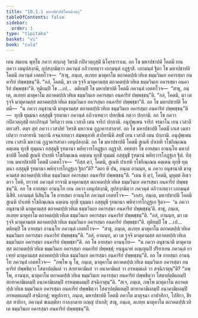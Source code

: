 ```yaml
---
title: "10.1.1 มหาปชาปติโคตมีวตฺถุ"
tableOfContents: false
sidebar:
  order: 1
type: "tipitaka"
basket: "vi"
book: "cula"
---
```



<DynamicBreadcrumb />

<Division number="402" book="cula">

<Paragraph number="1964" book="cula">
เตน สมเยน พุทฺโธ ภควา สกฺเกสุ วิหรติ กปิลวตฺถุสฺมิํ นิโคฺรธาราเม. อถ โข มหาปชาปติ โคตมี เยน ภควา เตนุปสงฺกมิ, อุปสงฺกมิตฺวา ภควนฺตํ อภิวาเทตฺวา เอกมนฺตํ อฏฺฐาสิ. เอกมนฺตํ ฐิตา โข มหาปชาปติ โคตมี ภควนฺตํ เอตทโวจ—  “สาธุ, ภนฺเต, ลเภยฺย มาตุคาโม ตถาคตปฺปเวทิเต ธมฺมวินเย อคารสฺมา อนคาริยํ ปพฺพชฺชนฺ”ติ. “อลํ, โคตมิ, มา เต รุจฺจิ มาตุคามสฺส ตถาคตปฺปเวทิเต ธมฺมวินเย อคารสฺมา อนคาริยํ ปพฺพชฺชา”ติ.
</Paragraph>

<Paragraph number="1965" book="cula">
ทุติยมฺปิ โข …เป…  ตติยมฺปิ โข มหาปชาปติ โคตมี ภควนฺตํ เอตทโวจ—  “สาธุ, ภนฺเต, ลเภยฺย มาตุคาโม ตถาคตปฺปเวทิเต ธมฺมวินเย อคารสฺมา อนคาริยํ ปพฺพชฺชนฺ”ติ. “อลํ, โคตมิ, มา เต รุจฺจิ มาตุคามสฺส ตถาคตปฺปเวทิเต ธมฺมวินเย อคารสฺมา อนคาริยํ ปพฺพชฺชา”ติ. อถ โข มหาปชาปติ โคตมี—  “น ภควา อนุชานาติ มาตุคามสฺส ตถาคตปฺปเวทิเต ธมฺมวินเย อคารสฺมา อนคาริยํ ปพฺพชฺชนฺ”ติ—  ทุกฺขี ทุมฺมนา อสฺสุมุขี รุทมานา ภควนฺตํ อภิวาเทตฺวา ปทกฺขิณํ กตฺวา ปกฺกามิ.
</Paragraph>

<Paragraph number="1966" book="cula">
อถ โข ภควา กปิลวตฺถุสฺมิํ ยถาภิรนฺตํ วิหริตฺวา เยน เวสาลี เตน จาริกํ ปกฺกามิ. อนุปุพฺเพน จาริกํ จรมาโน เยน เวสาลี ตทวสริ. ตตฺร สุทํ ภควา เวสาลิยํ วิหรติ มหาวเน กูฏาคารสาลายํ. อถ โข มหาปชาปติ โคตมี เกเส เฉทาเปตฺวา กาสายานิ วตฺถานิ อจฺฉาเทตฺวา สมฺพหุลาหิ สากิยานีหิ สทฺธิํ เยน เวสาลี เตน ปกฺกามิ. อนุปุพฺเพน เยน เวสาลี มหาวนํ กูฏาคารสาลา เตนุปสงฺกมิ. อถ โข มหาปชาปติ โคตมี สูเนหิ ปาเทหิ รโชกิณฺเณน คตฺเตน ทุกฺขี ทุมฺมนา อสฺสุมุขี รุทมานา พหิทฺวารโกฏฺฐเก อฏฺฐาสิ. อทฺทสา โข อายสฺมา อานนฺโท มหาปชาปติํ โคตมิํ สูเนหิ ปาเทหิ รโชกิณฺเณน คตฺเตน ทุกฺขิํ ทุมฺมนํ อสฺสุมุขิํ รุทมานํ พหิทฺวารโกฏฺฐเก ฐิตํ. ทิสฺวาน มหาปชาปติํ โคตมิํ เอตทโวจ—  “กิสฺส ตฺวํ, โคตมิ, สูเนหิ ปาเทหิ รโชกิณฺเณน คตฺเตน ทุกฺขี ทุมฺมนา อสฺสุมุขี รุทมานา พหิทฺวารโกฏฺฐเก ฐิตา”ติ? “ตถา หิ ปน, ภนฺเต อานนฺท, น ภควา อนุชานาติ มาตุคามสฺส ตถาคตปฺปเวทิเต ธมฺมวินเย อคารสฺมา อนคาริยํ ปพฺพชฺชนฺ”ติ. “เตน หิ ตฺวํ, โคตมิ, มุหุตฺตํ อิเธว ตาว โหหิ, ยาวาหํ ภควนฺตํ ยาจามิ มาตุคามสฺส ตถาคตปฺปเวทิเต ธมฺมวินเย อคารสฺมา อนคาริยํ ปพฺพชฺชนฺ”ติ.
</Paragraph>

<Paragraph number="1967" book="cula">
อถ โข อายสฺมา อานนฺโท เยน ภควา เตนุปสงฺกมิ, อุปสงฺกมิตฺวา ภควนฺตํ อภิวาเทตฺวา เอกมนฺตํ นิสีทิ. เอกมนฺตํ นิสินฺโน โข อายสฺมา อานนฺโท ภควนฺตํ เอตทโวจ—  “เอสา, ภนฺเต, มหาปชาปติ โคตมี สูเนหิ ปาเทหิ รโชกิณฺเณน คตฺเตน ทุกฺขี ทุมฺมนา อสฺสุมุขี รุทมานา พหิทฺวารโกฏฺฐเก ฐิตา—  ‘น ภควา อนุชานาติ มาตุคามสฺส ตถาคตปฺปเวทิเต ธมฺมวินเย อคารสฺมา อนคาริยํ ปพฺพชฺชนฺ’ติ. สาธุ, ภนฺเต, ลเภยฺย มาตุคาโม ตถาคตปฺปเวทิเต ธมฺมวินเย อคารสฺมา อนคาริยํ ปพฺพชฺชนฺ”ติ. “อลํ, อานนฺท, มา เต รุจฺจิ มาตุคามสฺส ตถาคตปฺปเวทิเต ธมฺมวินเย อคารสฺมา อนคาริยํ ปพฺพชฺชา”ติ. ทุติยมฺปิ โข …เป…  ตติยมฺปิ โข อายสฺมา อานนฺโท ภควนฺตํ เอตทโวจ—  “สาธุ, ภนฺเต, ลเภยฺย มาตุคาโม ตถาคตปฺปเวทิเต ธมฺมวินเย อคารสฺมา อนคาริยํ ปพฺพชฺชนฺ”ติ. “อลํ, อานนฺท, มา เต รุจฺจิ มาตุคามสฺส ตถาคตปฺปเวทิเต ธมฺมวินเย อคารสฺมา อนคาริยํ ปพฺพชฺชา”ติ.
</Paragraph>

<Paragraph number="1968" book="cula">
อถ โข อายสฺมา อานนฺโท—  “น ภควา อนุชานาติ มาตุคามสฺส ตถาคตปฺปเวทิเต ธมฺมวินเย อคารสฺมา อนคาริยํ ปพฺพชฺชํ; ยนฺนูนาหํ อญฺเญนปิ ปริยาเยน ภควนฺตํ ยาเจยฺยํ มาตุคามสฺส ตถาคตปฺปเวทิเต ธมฺมวินเย อคารสฺมา อนคาริยํ ปพฺพชฺชนฺ”ติ. อถ โข อายสฺมา อานนฺโท ภควนฺตํ เอตทโวจ—  “ภพฺโพ นุ โข, ภนฺเต, มาตุคาโม ตถาคตปฺปเวทิเต ธมฺมวินเย อคารสฺมา อนคาริยํ ปพฺพชิตฺวา โสตาปตฺติผลํ วา สกทาคามิผลํ วา อนาคามิผลํ วา อรหตฺตผลํ วา สจฺฉิกาตุนฺ”ติ? “ภพฺโพ, อานนฺท, มาตุคาโม ตถาคตปฺปเวทิเต ธมฺมวินเย อคารสฺมา อนคาริยํ ปพฺพชิตฺวา โสตาปตฺติผลมฺปิ สกทาคามิผลมฺปิ อนาคามิผลมฺปิ อรหตฺตผลมฺปิ สจฺฉิกาตุนฺ”ติ. “สเจ, ภนฺเต, ภพฺโพ มาตุคาโม ตถาคตปฺปเวทิเต ธมฺมวินเย อคารสฺมา อนคาริยํ ปพฺพชิตฺวา โสตาปตฺติผลมฺปิ สกทาคามิผลมฺปิ อนาคามิผลมฺปิ อรหตฺตผลมฺปิ สจฺฉิกาตุํ; พหูปการา, ภนฺเต, มหาปชาปติ โคตมี ภควโต มาตุจฺฉา อาปาทิกา, โปสิกา, ขีรสฺส ทายิกา, ภควนฺตํ ชเนตฺติยา กาลงฺกตาย ถญฺญํ ปาเยสิ; สาธุ, ภนฺเต, ลเภยฺย มาตุคาโม ตถาคตปฺปเวทิเต ธมฺมวินเย อคารสฺมา อนคาริยํ ปพฺพชฺชนฺ”ติ.
</Paragraph>
</Division>
